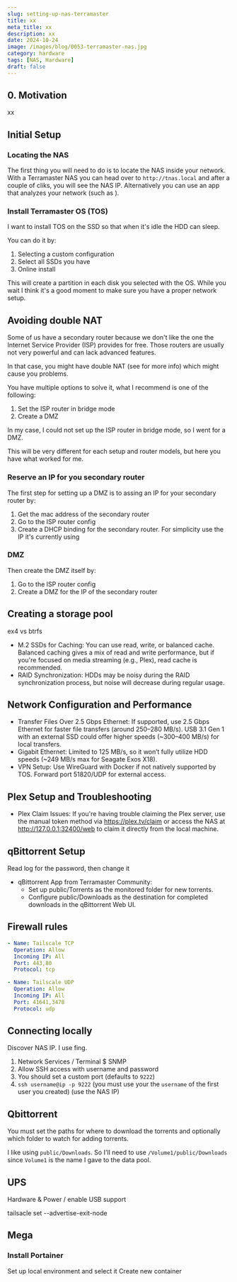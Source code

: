 ```yaml
---
slug: setting-up-nas-terramaster
title: xx
meta_title: xx
description: xx
date: 2024-10-24
image: /images/blog/0053-terramaster-nas.jpg
category: hardware
tags: [NAS, Hardware]
draft: false
---
```


## 0. Motivation

xx

## Initial Setup

### Locating the NAS

The first thing you will need to do is to locate the NAS inside your network.
With a Terramaster NAS you can head over to `http://tnas.local` and after a couple of cliks, you will see the NAS IP.
Alternatively you can use an app that analyzes your network (such as <FancyLink linkText="Fing" url="https://www.fing.com/"/>).

### Install Terramaster OS (TOS)

<Notice type="info">
  I want to install TOS on the SSD so that when it's idle the HDD can sleep.
</Notice>

You can do it by:

1. Selecting a custom configuration
2. Select all SSDs you have
3. Online install

This will create a partition in each disk you selected with the OS.
While you wait I think it's a good moment to make sure you have a proper network setup.

## Avoiding double NAT

Some of us have a secondary router because we don't like the one the Internet Service Provider (ISP) provides for free.
Those routers are usually not very powerful and can lack advanced features.

In that case, you might have double NAT (see <FancyLink linkText="Double NAT explained and possible solutions" url="https://medium.com/@gmanual/double-nat-explained-and-possible-solutions-8b41b6c651bd" dark="true"/> for more info) which might cause you problems.

You have multiple options to solve it, what I recommend is one of the following:
1. Set the ISP router in bridge mode
2. Create a DMZ

In my case, I could not set up the ISP router in bridge mode, so I went for a DMZ.

<Notice type="warning">
  This will be very different for each setup and router models, but here you have what worked for me.
</Notice>

### Reserve an IP for you secondary router

The first step for setting up a DMZ is to assing an IP for your secondary router by:

1. Get the mac address of the secondary router
2. Go to the ISP router config
2. Create a DHCP binding for the secondary router. For simplicity use the IP it's currently using

### DMZ

Then create the DMZ itself by:

1. Go to the ISP router config
2. Create a DMZ for the IP of the secondary router

## Creating a storage pool

ex4 vs btrfs

* M.2 SSDs for Caching: You can use read, write, or balanced cache. Balanced caching gives a mix of read and write performance, but if you're focused on media streaming (e.g., Plex), read cache is recommended.
* RAID Synchronization: HDDs may be noisy during the RAID synchronization process, but noise will decrease during regular usage.

## Network Configuration and Performance

* Transfer Files Over 2.5 Gbps Ethernet: If supported, use 2.5 Gbps Ethernet for faster file transfers (around 250–280 MB/s). USB 3.1 Gen 1 with an external SSD could offer higher speeds (~300–400 MB/s) for local transfers.
* Gigabit Ethernet: Limited to 125 MB/s, so it won’t fully utilize HDD speeds (~249 MB/s max for Seagate Exos X18).
* VPN Setup: Use WireGuard with Docker if not natively supported by TOS. Forward port 51820/UDP for external access.

## Plex Setup and Troubleshooting

* Plex Claim Issues: If you're having trouble claiming the Plex server, use the manual token method via https://plex.tv/claim or access the NAS at http://127.0.0.1:32400/web to claim it directly from the local machine.

## qBittorrent Setup

Read log for the password, then change it

* qBittorrent App from Terramaster Community:
    * Set up public/Torrents as the monitored folder for new torrents.
    * Configure public/Downloads as the destination for completed downloads in the qBittorrent Web UI.

## Firewall rules

```yaml
- Name: Tailscale TCP
  Operation: Allow
  Incoming IP: All
  Port: 443,80
  Protocol: tcp

- Name: Tailscale UDP
  Operation: Allow
  Incoming IP: All
  Port: 41641,3478
  Protocol: udp
```

## Connecting locally

Discover NAS IP. I use fing.

1. Network Services / Terminal $ SNMP
2. Allow SSH access with username and password
3. You should set a custom port (defaults to `9222`)
4. `ssh username@ip -p 9222` (you must use your the `username` of the first user you created) (use the NAS IP)

## Qbittorrent

You must set the paths for where to download the torrents and optionally which folder to watch for adding torrents.

I like using `public/Downloads`. So I'll need to use `/Volume1/public/Downloads` since `Volume1` is the name I gave to the data pool.


## UPS

Hardware & Power / enable USB support


tailsacle set --advertise-exit-node

## Mega

### Install Portainer

Set up local environment and select it
Create new container
